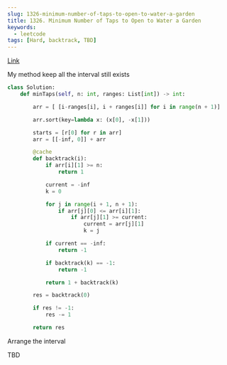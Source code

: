 ```yaml
---
slug: 1326-minimum-number-of-taps-to-open-to-water-a-garden
title: 1326. Minimum Number of Taps to Open to Water a Garden
keywords:
  - leetcode
tags: [Hard, backtrack, TBD]
---
```


[Link](https://leetcode.com/problems/minimum-number-of-taps-to-open-to-water-a-garden/description/)

My method keep all the interval still exists

```python
class Solution:
    def minTaps(self, n: int, ranges: List[int]) -> int:

        arr = [ [i-ranges[i], i + ranges[i]] for i in range(n + 1)]

        arr.sort(key=lambda x: (x[0], -x[1]))

        starts = [r[0] for r in arr]
        arr = [[-inf, 0]] + arr

        @cache
        def backtrack(i):
            if arr[i][1] >= n:
                return 1

            current = -inf
            k = 0

            for j in range(i + 1, n + 1):
                if arr[j][0] <= arr[i][1]:
                    if arr[j][1] >= current:
                        current = arr[j][1]
                        k = j

            if current == -inf:
                return -1

            if backtrack(k) == -1:
                return -1

            return 1 + backtrack(k)

        res = backtrack(0)

        if res != -1:
            res -= 1

        return res
```

Arrange the interval

TBD
